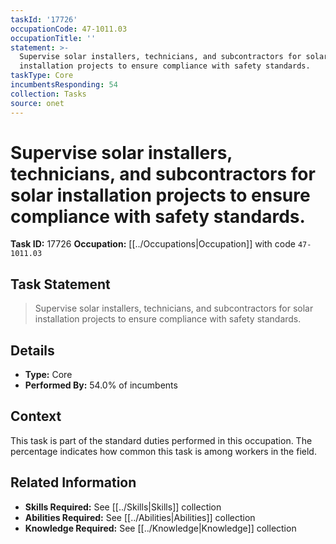 ```yaml
---
taskId: '17726'
occupationCode: 47-1011.03
occupationTitle: ''
statement: >-
  Supervise solar installers, technicians, and subcontractors for solar
  installation projects to ensure compliance with safety standards.
taskType: Core
incumbentsResponding: 54
collection: Tasks
source: onet
---
```

# Supervise solar installers, technicians, and subcontractors for solar installation projects to ensure compliance with safety standards.

**Task ID:** 17726
**Occupation:** [[../Occupations|Occupation]] with code `47-1011.03`

## Task Statement

> Supervise solar installers, technicians, and subcontractors for solar installation projects to ensure compliance with safety standards.

## Details

- **Type:** Core
- **Performed By:** 54.0% of incumbents

## Context

This task is part of the standard duties performed in this occupation. The percentage indicates how common this task is among workers in the field.

## Related Information

- **Skills Required:** See [[../Skills|Skills]] collection
- **Abilities Required:** See [[../Abilities|Abilities]] collection
- **Knowledge Required:** See [[../Knowledge|Knowledge]] collection
